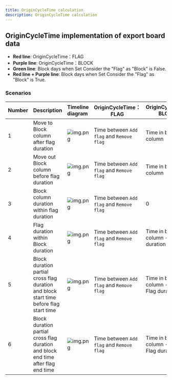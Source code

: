 ```yaml
---
title: OriginCycleTime calculation
description: OriginCycleTime calculation
---
```


## OriginCycleTime implementation of export board data

- **Red line**: OriginCycleTime：FLAG
- **Purple line**: OriginCycleTime：BLOCK
- **Green line**: Block days when Set Consider the "Flag" as "Block" is False.
- **Red line + Purple line**: Block days when Set Consider the "Flag" as "Block" is True.

### Scenarios

| Number | Description                                                                            | Timeline diagram                                                                                                                  | OriginCycleTime：FLAG                     | OriginCycleTime: BLOCK                       |
| :----- | :------------------------------------------------------------------------------------- | :-------------------------------------------------------------------------------------------------------------------------------- | ----------------------------------------- | -------------------------------------------- |
| 1      | Move to Block column after flag duration                                               | ![img.png](https://cdn.jsdelivr.net/gh/au-heartbeat/data-hosting@main/origincycletime-image/block-after-flag.png)                                                            | Time between `Add flag` and `Remove flag` | Time in block column                         |
| 2      | Move out Block column before flag duration                                             | ![img.png](https://cdn.jsdelivr.net/gh/au-heartbeat/data-hosting@main/origincycletime-image/block-before-flag.png)               | Time between `Add flag` and `Remove flag` | Time in block column                         |
| 3      | Block column duration within flag duration                                             | ![img.png](https://cdn.jsdelivr.net/gh/au-heartbeat/data-hosting@main/origincycletime-image/block-witnin-flag.png)               | Time between `Add flag` and `Remove flag` | 0                                            |
| 4      | Flag duration within Block duration                                                    | ![img.png](https://cdn.jsdelivr.net/gh/au-heartbeat/data-hosting@main/origincycletime-image/flag-within-block.png)               | Time between `Add flag` and `Remove flag` | Time in block column - Flag duration         |
| 5      | Block duration partial cross flag duration and block start time before flag start time | ![img.png](https://cdn.jsdelivr.net/gh/au-heartbeat/data-hosting@main/origincycletime-image/block-partial-cross-flag-before.png) | Time between `Add flag` and `Remove flag` | Time in block column - Partial Flag duration |
| 6      | Block duration partial cross flag duration and block end time after flag end time      | ![img.png](https://cdn.jsdelivr.net/gh/au-heartbeat/data-hosting@main/origincycletime-image/block-partial-cross-flag-after.png)  | Time between `Add flag` and `Remove flag` | Time in block column - Partial Flag duration |
